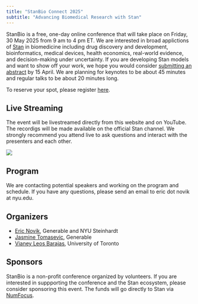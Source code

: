 ```yaml
---
title: "StanBio Connect 2025"
subtitle: "Advancing Biomedical Research with Stan"
---
```


StanBio is a free, one-day online conference that will take place on Friday, 30 May 2025 from 9 am to 4 pm ET. We are interested in broad applictions of [Stan](https://mc-stan.org/) in biomedicine including drug discovery and development, bioinformatics, medical devices, health economics, real-world evidence, and decision-making under uncertainty. If you are developing Stan models and want to show off your work, we hope you would consider [submitting an abstract](https://bit.ly/stanbio2025-abstract) by 15 April. We are planning for keynotes to be about 45 minutes and regular talks to be about 20 minutes long. 

To reserve your spot, please register [here](https://bit.ly/stanbio2025).

## Live Streaming

The event will be livestreamed directly from this website and on YouTube. The recordigs will be made available on the official Stan channel. We strongly recommend you attend live to ask questions and interact with the presenters and each other.

<!-- <div style="width:100%;height:0px;position:relative;padding-bottom:56.25%;"><iframe src="https://streamyard.com/watch/CbrbYT7nj3qX?embed=true" width="100%" height="100%" frameborder="0" allow="autoplay; fullscreen" style="width:100%;height:100%;position:absolute;left:0px;top:0px;overflow:hidden;"></iframe></div> -->

![](images/stanbio-01.png){fig-align="center"}

## Program

We are contacting potential speakers and working on the program and schedule. If you have any questions, please send an email to eric dot novik at nyu.edu.

## Organizers

-   [Eric Novik](https://www.linkedin.com/in/enovik/), Generable and NYU Steinhardt
-   [Jasmine Tomasevic](https://www.linkedin.com/in/jasminetomasevic/), Generable
-   [Vianey Leos Barajas](https://www.statistics.utoronto.ca/people/directories/all-faculty/vianey-leos-barajas), University of Toronto

## Sponsors

StanBio is a non-profit conference organized by volunteers. If you are interested in suppporting the conference and the Stan ecosystem, please consider sponsoring this event. The funds will go directly to Stan via [NumFocus](https://numfocus.org/project/stan).
